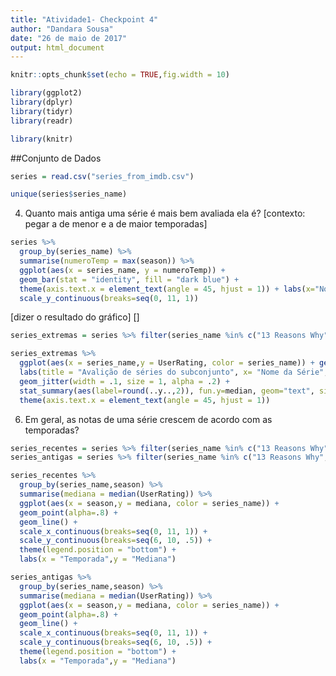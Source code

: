 ```yaml
---
title: "Atividade1- Checkpoint 4"
author: "Dandara Sousa"
date: "26 de maio de 2017"
output: html_document
---
```


```r
knitr::opts_chunk$set(echo = TRUE,fig.width = 10)
```

```r
library(ggplot2)
library(dplyr)
library(tidyr)
library(readr)

library(knitr)
```
##Conjunto de Dados
```r
series = read.csv("series_from_imdb.csv")

unique(series$series_name)

```


4. Quanto mais antiga uma série é mais bem avaliada ela é?
[contexto: pegar a de menor e a de maior temporadas]
```r
series %>% 
  group_by(series_name) %>%
  summarise(numeroTemp = max(season)) %>%
  ggplot(aes(x = series_name, y = numeroTemp)) + 
  geom_bar(stat = "identity", fill = "dark blue") +
  theme(axis.text.x = element_text(angle = 45, hjust = 1)) + labs(x="Nome da série",y="Número de temporadas") + 
  scale_y_continuous(breaks=seq(0, 11, 1)) 
```
[dizer o resultado do gráfico]
[]
```r
series_extremas = series %>% filter(series_name %in% c("13 Reasons Why","Stranger Things","Friends","Grey's Anatomy","How I Met Your Mother","The Simpsons"))

series_extremas %>%
  ggplot(aes(x = series_name,y = UserRating, color = series_name)) + geom_boxplot() + 
  labs(title = "Avalição de séries do subconjunto", x= "Nome da Série", y= "Nota do Usuário") + 
  geom_jitter(width = .1, size = 1, alpha = .2) +  
  stat_summary(aes(label=round(..y..,2)), fun.y=median, geom="text", size=4, vjust = -0.5, color = "black") +
  theme(axis.text.x = element_text(angle = 45, hjust = 1))
```




6. Em geral, as notas de uma série crescem de acordo com as temporadas?

```r
series_recentes = series %>% filter(series_name %in% c("13 Reasons Why","Agentes of S.H.I.E.L.D","Black Mirror","Daredevil","Flash","Gotham","House of Cards","How to Get Away with Murder","Mr Robot", "Narcos", "Orphan Black", "Prision Break","Sense8","Sherlock","Stranger Things","The 100", "The Blacklist","Vikings"))
series_antigas = series %>% filter(series_name %in% c("13 Reasons Why","Stranger Things","Friends","Grey's Anatomy","How I Met Your Mother","The Simpsons"))
```

```r
series_recentes %>%
  group_by(series_name,season) %>%
  summarise(mediana = median(UserRating)) %>%
  ggplot(aes(x = season,y = mediana, color = series_name)) + 
  geom_point(alpha=.8) + 
  geom_line() +
  scale_x_continuous(breaks=seq(0, 11, 1)) +
  scale_y_continuous(breaks=seq(6, 10, .5)) +
  theme(legend.position = "bottom") +
  labs(x = "Temporada",y = "Mediana")
```

```r
series_antigas %>%
  group_by(series_name,season) %>%
  summarise(mediana = median(UserRating)) %>%
  ggplot(aes(x = season,y = mediana, color = series_name)) + 
  geom_point(alpha=.8) + 
  geom_line() +
  scale_x_continuous(breaks=seq(0, 11, 1)) +
  scale_y_continuous(breaks=seq(6, 10, .5)) +
  theme(legend.position = "bottom") +
  labs(x = "Temporada",y = "Mediana")
```


